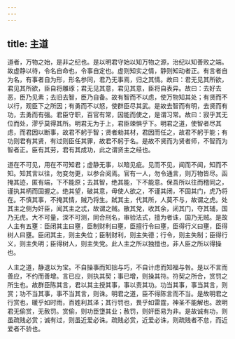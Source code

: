 ```yaml
---
---
---
```

title: 主道
---




道者，万物之始，是非之纪也。是以明君守始以知万物之源，治纪以知善败之端。故虚静以待，令名自命也，令事自定也。虚则知实之情，静则知动者正。有言者自为名，有事者自为形，形名参同，君乃无事焉，归之其情。故曰：君无见其所欲，君见其所欲，臣自将雕琢；君无见其意，君见其意，臣将自表异。故曰：去好去恶，臣乃见素；去旧去智，臣乃自备。故有智而不以虑，使万物知其处；有贤而不以行，观臣下之所因；有勇而不以怒，使群臣尽其武。是故去智而有明，去贤而有功，去勇而有强。君臣守职，百官有常，因能而使之，是谓习常。故曰：寂乎其无位而处，漻乎莫得其所。明君无为于上，君臣竦惧乎下。明君之道，使智者尽其虑，而君因以断事，故君不躬于智；贤者勑其材，君因而任之，故君不躬于能；有功则君有其贤，有过则臣任其罪，故君不躬于名。是故不贤而为贤者师，不智而为智者正。臣有其劳，君有其成功，此之谓贤主之经也。

道在不可见，用在不可知君；虚静无事，以暗见疵。见而不见，闻而不闻，知而不知。知其言以往，勿变勿更，以参合阅焉。官有一人，勿令通言，则万物皆尽。函掩其迹，匿有端，下不能原；去其智，绝其能，下不能意。保吾所以往而稽同之，谨执其柄而固握之。绝其望，破其意，毋使人欲之，不谨其闭，不固其门，虎乃将在。不慎其事，不掩其情，贼乃将生。弑其主，代其所，人莫不与，故谓之虎。处其主之侧为奸臣，闻其主之忒，故谓之贼。散其党，收其余，闭其门，夺其辅，国乃无虎。大不可量，深不可测，同合刑名，审验法式，擅为者诛，国乃无贼。是故人主有五壅：臣闭其主曰壅，臣制财利曰壅，臣擅行令曰壅，臣得行义曰壅，臣得树人曰壅。臣闭其主，则主失位；臣制财利，则主失德；行令，则主失制；臣得行义，则主失明；臣得树人，则主失党。此人主之所以独擅也，非人臣之所以得操也。

人主之道，静退以为宝。不自操事而知拙与巧，不自计虑而知福与咎。是以不言而善应，不约而善增。言已应，则执其契；事已增，则操其符。符契之所合，赏罚之所生也。故群臣陈其言，君以其主授其事，事以责其功。功当其事，事当其言，则赏；功不当其事，事不当其言，则诛。明君之道，臣不得陈言而不当。是故明君之行赏也，暖乎如时雨，百姓利其泽；其行罚也，畏乎如雷霆，神圣不能解也。故明君无偷赏，无赦罚。赏偷，则功臣墯其业；赦罚，则奸臣易为非。是故诚有功，则虽疏贱必赏；诚有过，则虽近爱必诛。疏贱必赏，近爱必诛，则疏贱者不怠，而近爱者不骄也。